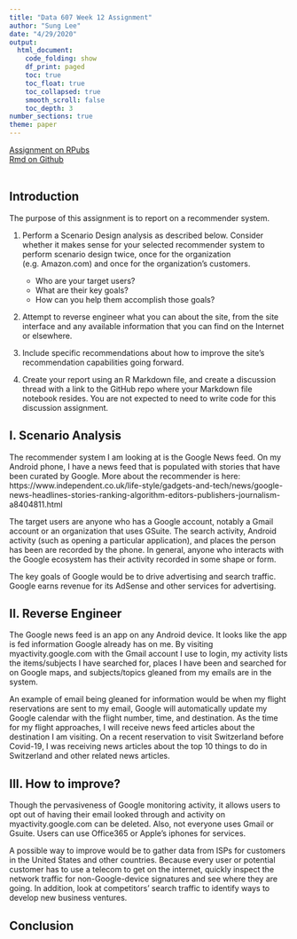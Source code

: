 ```yaml
---
title: "Data 607 Week 12 Assignment"
author: "Sung Lee"
date: "4/29/2020"
output: 
  html_document:
    code_folding: show
    df_print: paged
    toc: true
    toc_float: true
    toc_collapsed: true
    smooth_scroll: false
    toc_depth: 3
number_sections: true
theme: paper
---
```


[Assignment on RPubs](https://rpubs.com/logicalschema/data607_week12 "Sung's Week 12 Assignment Rpubs")
<br>
[Rmd on Github](https://github.com/logicalschema/DATA607/blob/master/week12/SungLee-Week12.Rmd "Sung's Week 12 Assignment Github")  
<br>



## Introduction  

The purpose of this assignment is to report on a recommender system. 


1. Perform a Scenario Design analysis as described below.  Consider whether it makes sense for your selected recommender system to perform scenario design twice, once for the organization (e.g. Amazon.com) and once for the organization's customers.  

    * Who are your target users?
    * What are their key goals?
    * How can you help them accomplish those goals?

2. Attempt to reverse engineer what you can about the site, from the site interface and any available information that you can find on the Internet or elsewhere. 
3. Include specific recommendations about how to improve the site's recommendation capabilities going forward. 
4. Create your report using an R Markdown file, and create a discussion thread with a link to the GitHub repo where your Markdown file notebook resides.  You are not expected to need to write code for this discussion assignment.


## I. Scenario Analysis

The recommender system I am looking at is the Google News feed. On my Android phone, I have a news feed that is populated with stories that have been curated by Google. More about the recommender is here: https://www.independent.co.uk/life-style/gadgets-and-tech/news/google-news-headlines-stories-ranking-algorithm-editors-publishers-journalism-a8404811.html 

The target users are anyone who has a Google account, notably a Gmail account or an organization that uses GSuite. The search activity, Android activity (such as opening a particular application), and places the person has been are recorded by the phone. In general, anyone who interacts with the Google ecosystem has their activity recorded in some shape or form.

The key goals of Google would be to drive advertising and search traffic. Google earns revenue for its AdSense and other services for advertising. 


## II. Reverse Engineer

The Google news feed is an app on any Android device. It looks like the app is fed information Google already has on me. By visiting myactivity.google.com with the Gmail account I use to login, my activity lists the items/subjects I have searched for, places I have been and searched for on Google maps, and subjects/topics gleaned from my emails are in the system. 

An example of email being gleaned for information would be when my flight reservations are sent to my email, Google will automatically update my Google calendar with the flight number, time, and destination. As the time for my flight approaches, I will receive news feed articles about the destination I am visiting. On a recent reservation to visit Switzerland before Covid-19, I was receiving news articles about the top 10 things to do in Switzerland and other related news articles.

## III. How to improve?

Though the pervasiveness of Google monitoring activity, it allows users to opt out of having their email looked through and activity on myactivity.google.com can be deleted. Also, not everyone uses Gmail or Gsuite. Users can use Office365 or Apple's iphones for services. 

A possible way to improve would be to gather data from ISPs for customers in the United States and other countries. Because every user or potential customer has to use a telecom to get on the internet, quickly inspect the network traffic for non-Google-device signatures and see where they are going. In addition, look at competitors' search traffic to identify ways to develop new business ventures.



## Conclusion









